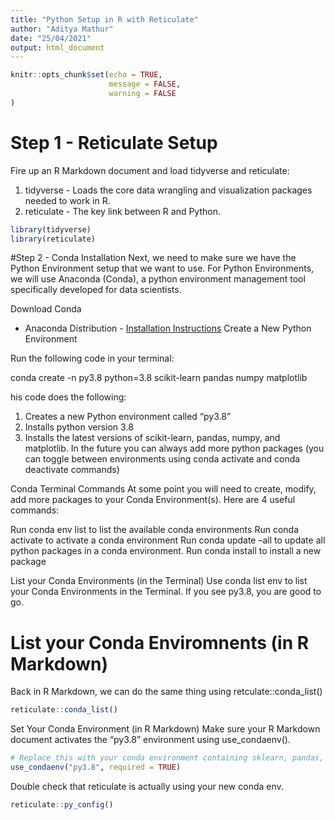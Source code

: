 ```yaml
---
title: "Python Setup in R with Reticulate"
author: "Aditya Mathur"
date: "25/04/2021"
output: html_document
---
```


```r
knitr::opts_chunk$set(echo = TRUE,
                      message = FALSE,
                      warning = FALSE
)
```
# Step 1 - Reticulate Setup
Fire up an R Markdown document and load tidyverse and reticulate:

1. tidyverse - Loads the core data wrangling and visualization packages needed to work in R.
2. reticulate - The key link between R and Python.

```r
library(tidyverse)
library(reticulate)

```
#Step 2 - Conda Installation
Next, we need to make sure we have the Python Environment setup that we want to use. For Python Environments, we will use Anaconda (Conda), a python environment management tool specifically developed for data scientists.

Download Conda

* Anaconda Distribution - [Installation Instructions](https://docs.anaconda.com/anaconda/install/)
Create a New Python Environment

Run the following code in your terminal:

conda create -n py3.8 python=3.8 scikit-learn pandas numpy matplotlib

his code does the following:

1. Creates a new Python environment called “py3.8”
2. Installs python version 3.8
3. Installs the latest versions of scikit-learn, pandas, numpy, and matplotlib.
In the future you can always add more python packages (you can toggle between environments using conda activate and conda deactivate commands)

Conda Terminal Commands
At some point you will need to create, modify, add more packages to your Conda Environment(s). Here are 4 useful commands:

Run conda env list to list the available conda environments
Run conda activate <env_name> to activate a conda environment
Run conda update --all to update all python packages in a conda environment.
Run conda install <package_name> to install a new package

List your Conda Environments (in the Terminal)
Use conda list env to list your Conda Environments in the Terminal.
If you see py3.8, you are good to go.

# List your Conda Enviromnents (in R Markdown)
Back in R Markdown, we can do the same thing using retculate::conda_list()

```r
reticulate::conda_list()
```
Set Your Conda Environment (in R Markdown)
Make sure your R Markdown document activates the “py3.8” environment using use_condaenv().
```r
# Replace this with your conda environment containing sklearn, pandas, & numpy
use_condaenv("py3.8", required = TRUE)
```
Double check that reticulate is actually using your new conda env.

```r
reticulate::py_config()
```

